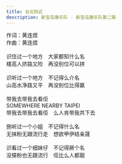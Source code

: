 ```yaml
---
title: 台北附近
description: 新宝岛康乐队 - 新宝岛康乐队第二辑
---
```


作词：黄连煜<br />作曲：黄连煜<br /><br />识住过一个地方　大家都知什么名<br />楼高人挤路又险　再没别位可以拼<br /><br />识听过一个地方　不记得么介名<br />山高水净路又平　再没别位比得赢<br /><br />带我去带我去看佢<br />SOMEWHERE NEARBY TAIPEI<br />带我去带我去看佢　么人肯带我共下去<br /><br />捌听过一个小姐　不记得什么名<br />无抹粉无跟流行走　想欲甲伊结亲晟<br /><br />识看过一个细妹仔　不记得厥个名<br />没搽粉也无跟流行　佢比么人都靓